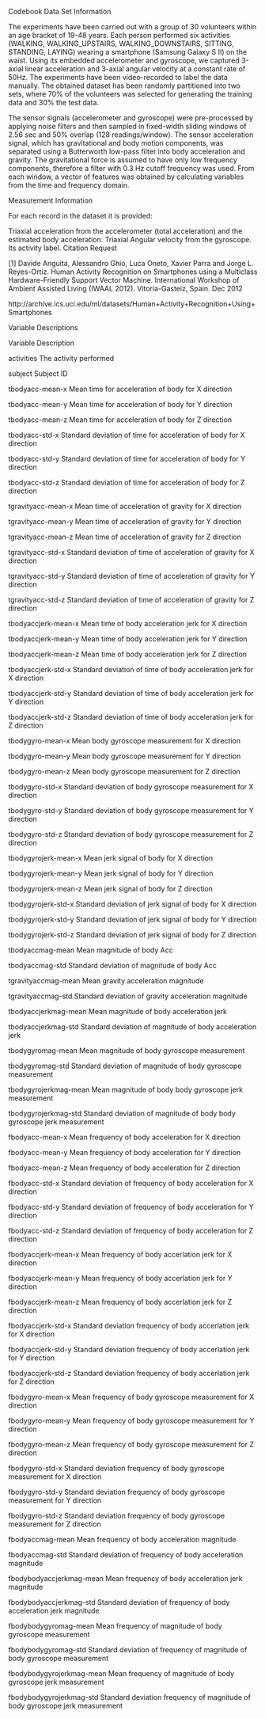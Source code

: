 Codebook
Data Set Information

The experiments have been carried out with a group of 30 volunteers within an age bracket of 19-48 years. Each person performed six activities (WALKING, WALKING_UPSTAIRS, WALKING_DOWNSTAIRS, SITTING, STANDING, LAYING) wearing a smartphone (Samsung Galaxy S II) on the waist. Using its embedded accelerometer and gyroscope, we captured 3-axial linear acceleration and 3-axial angular velocity at a constant rate of 50Hz. The experiments have been video-recorded to label the data manually. The obtained dataset has been randomly partitioned into two sets, where 70% of the volunteers was selected for generating the training data and 30% the test data.

The sensor signals (accelerometer and gyroscope) were pre-processed by applying noise filters and then sampled in fixed-width sliding windows of 2.56 sec and 50% overlap (128 readings/window). The sensor acceleration signal, which has gravitational and body motion components, was separated using a Butterworth low-pass filter into body acceleration and gravity. The gravitational force is assumed to have only low frequency components, therefore a filter with 0.3 Hz cutoff frequency was used. From each window, a vector of features was obtained by calculating variables from the time and frequency domain.

Measurement Information

For each record in the dataset it is provided:

Triaxial acceleration from the accelerometer (total acceleration) and the estimated body acceleration.
Triaxial Angular velocity from the gyroscope.
Its activity label.
Citation Request

[1] Davide Anguita, Alessandro Ghio, Luca Oneto, Xavier Parra and Jorge L. Reyes-Ortiz. Human Activity Recognition on Smartphones using a Multiclass Hardware-Friendly Support Vector Machine. International Workshop of Ambient Assisted Living (IWAAL 2012). Vitoria-Gasteiz, Spain. Dec 2012

http://archive.ics.uci.edu/ml/datasets/Human+Activity+Recognition+Using+Smartphones

Variable Descriptions

Variable	Description

activities	The activity performed

subject	Subject ID

tbodyacc-mean-x	Mean time for acceleration of body for X direction

tbodyacc-mean-y	Mean time for acceleration of body for Y direction

tbodyacc-mean-z	Mean time for acceleration of body for Z direction

tbodyacc-std-x	Standard deviation of time for acceleration of body for X direction

tbodyacc-std-y	Standard deviation of time for acceleration of body for Y direction

tbodyacc-std-z	Standard deviation of time for acceleration of body for Z direction

tgravityacc-mean-x	Mean time of acceleration of gravity for X direction

tgravityacc-mean-y	Mean time of acceleration of gravity for Y direction

tgravityacc-mean-z	Mean time of acceleration of gravity for Z direction

tgravityacc-std-x	Standard deviation of time of acceleration of gravity for X direction

tgravityacc-std-y	Standard deviation of time of acceleration of gravity for Y direction

tgravityacc-std-z	Standard deviation of time of acceleration of gravity for Z direction

tbodyaccjerk-mean-x	Mean time of body acceleration jerk for X direction

tbodyaccjerk-mean-y	Mean time of body acceleration jerk for Y direction

tbodyaccjerk-mean-z	Mean time of body acceleration jerk for Z direction

tbodyaccjerk-std-x	Standard deviation of time of body acceleration jerk for X direction

tbodyaccjerk-std-y	Standard deviation of time of body acceleration jerk for Y direction

tbodyaccjerk-std-z	Standard deviation of time of body acceleration jerk for Z direction

tbodygyro-mean-x	Mean body gyroscope measurement for X direction

tbodygyro-mean-y	Mean body gyroscope measurement for Y direction

tbodygyro-mean-z	Mean body gyroscope measurement for Z direction

tbodygyro-std-x	Standard deviation of body gyroscope measurement for X direction

tbodygyro-std-y	Standard deviation of body gyroscope measurement for Y direction

tbodygyro-std-z	Standard deviation of body gyroscope measurement for Z direction

tbodygyrojerk-mean-x	Mean jerk signal of body for X direction

tbodygyrojerk-mean-y	Mean jerk signal of body for Y direction

tbodygyrojerk-mean-z	Mean jerk signal of body for Z direction

tbodygyrojerk-std-x	Standard deviation of jerk signal of body for X direction

tbodygyrojerk-std-y	Standard deviation of jerk signal of body for Y direction

tbodygyrojerk-std-z	Standard deviation of jerk signal of body for Z direction

tbodyaccmag-mean	Mean magnitude of body Acc

tbodyaccmag-std	Standard deviation of magnitude of body Acc

tgravityaccmag-mean	Mean gravity acceleration magnitude

tgravityaccmag-std	Standard deviation of gravity acceleration magnitude

tbodyaccjerkmag-mean	Mean magnitude of body acceleration jerk

tbodyaccjerkmag-std	Standard deviation of magnitude of body acceleration jerk

tbodygyromag-mean	Mean magnitude of body gyroscope measurement

tbodygyromag-std	Standard deviation of magnitude of body gyroscope measurement

tbodygyrojerkmag-mean	Mean magnitude of body body gyroscope jerk measurement

tbodygyrojerkmag-std	Standard deviation of magnitude of body body gyroscope jerk measurement

fbodyacc-mean-x	Mean frequency of body acceleration for X direction

fbodyacc-mean-y	Mean frequency of body acceleration for Y direction

fbodyacc-mean-z	Mean frequency of body acceleration for Z direction

fbodyacc-std-x	Standard deviation of frequency of body acceleration for X direction

fbodyacc-std-y	Standard deviation of frequency of body acceleration for Y direction

fbodyacc-std-z	Standard deviation of frequency of body acceleration for Z direction

fbodyaccjerk-mean-x	Mean frequency of body accerlation jerk for X direction

fbodyaccjerk-mean-y	Mean frequency of body accerlation jerk for Y direction

fbodyaccjerk-mean-z	Mean frequency of body accerlation jerk for Z direction

fbodyaccjerk-std-x	Standard deviation frequency of body accerlation jerk for X direction

fbodyaccjerk-std-y	Standard deviation frequency of body accerlation jerk for Y direction

fbodyaccjerk-std-z	Standard deviation frequency of body accerlation jerk for Z direction

fbodygyro-mean-x	Mean frequency of body gyroscope measurement for X direction

fbodygyro-mean-y	Mean frequency of body gyroscope measurement for Y direction

fbodygyro-mean-z	Mean frequency of body gyroscope measurement for Z direction

fbodygyro-std-x	Standard deviation frequency of body gyroscope measurement for X direction

fbodygyro-std-y	Standard deviation frequency of body gyroscope measurement for Y direction

fbodygyro-std-z	Standard deviation frequency of body gyroscope measurement for Z direction

fbodyaccmag-mean	Mean frequency of body acceleration magnitude

fbodyaccmag-std	Standard deviation of frequency of body acceleration magnitude

fbodybodyaccjerkmag-mean	Mean frequency of body acceleration jerk magnitude

fbodybodyaccjerkmag-std	Standard deviation of frequency of body acceleration jerk magnitude

fbodybodygyromag-mean	Mean frequency of magnitude of body gyroscope measurement

fbodybodygyromag-std	Standard deviation of frequency of magnitude of body gyroscope measurement

fbodybodygyrojerkmag-mean	Mean frequency of magnitude of body gyroscope jerk measurement

fbodybodygyrojerkmag-std	Standard deviation frequency of magnitude of body gyroscope jerk measurement

